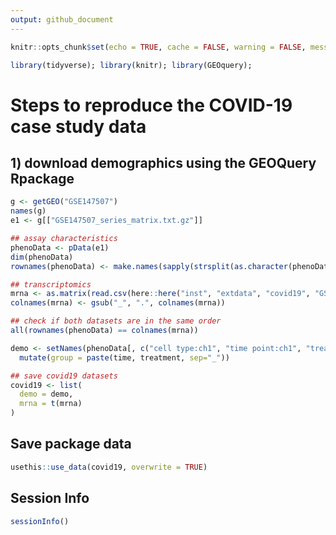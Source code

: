 ```yaml
---
output: github_document
---
```


```r
knitr::opts_chunk$set(echo = TRUE, cache = FALSE, warning = FALSE, message = FALSE)

library(tidyverse); library(knitr); library(GEOquery);
```

# Steps to reproduce the COVID-19 case study data
## 1) download demographics using the GEOQuery Rpackage

```r
g <- getGEO("GSE147507")
names(g)
e1 <- g[["GSE147507_series_matrix.txt.gz"]]

## assay characteristics
phenoData <- pData(e1)
dim(phenoData)
rownames(phenoData) <- make.names(sapply(strsplit(as.character(phenoData$description), "_"), function(i){i[[1]]}))

## transcriptomics
mrna <- as.matrix(read.csv(here::here("inst", "extdata", "covid19", "GSE147507_RawReadCounts.tsv"), row.names = 1, sep = "\t"))
colnames(mrna) <- gsub("_", ".", colnames(mrna))

## check if both datasets are in the same order
all(rownames(phenoData) == colnames(mrna))

demo <- setNames(phenoData[, c("cell type:ch1", "time point:ch1", "treatment:ch1")], c("cell", "time", "treatment")) %>% 
  mutate(group = paste(time, treatment, sep="_"))

## save covid19 datasets
covid19 <- list(
  demo = demo,
  mrna = t(mrna)
)
```

## Save package data

```r
usethis::use_data(covid19, overwrite = TRUE)
```

## Session Info

```r
sessionInfo()
```

